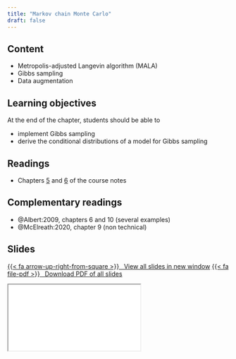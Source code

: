 ```yaml
---
title: "Markov chain Monte Carlo"
draft: false
---
```



## Content

- Metropolis-adjusted Langevin algorithm (MALA)
- Gibbs sampling
- Data augmentation


## Learning objectives

At the end of the chapter, students should be able to

- implement Gibbs sampling
- derive the conditional distributions of a model for Gibbs sampling



## Readings


- Chapters  [5](https://lbelzile.github.io/MATH80601A/mcmc.html) and [6](https://lbelzile.github.io/MATH80601A/gibbs.html) of the course notes


## Complementary readings


- @Albert:2009, chapters 6 and 10 (several examples)
- @McElreath:2020, chapter 9 (non technical)


## Slides


<p class="text-center"><a class="btn btn-success btn-lg" target="_blank" href="../slides/bayesmod-slides5.html">{{< fa arrow-up-right-from-square >}} &ensp;View all slides in new window</a> <a class="btn btn-success btn-lg" target="_blank" href="../slides/bayesmod-slides5.pdf" role="button">{{< fa file-pdf >}} &ensp;Download PDF of all slides</a></p>


<div class="ratio ratio-16x9">
<iframe class="slide-deck" src="../slides/bayesmod-slides5.html"></iframe>
</div>

